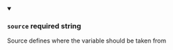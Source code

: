 
<details className="config-field" data-expandable="false" open>
<summary>

### `source` <span class="config-field-required" data-required="false">required</span> <span class="config-field-type">string</span> <span class="config-field-default"></span>

Source defines where the variable should be taken from

</summary>



</details>
